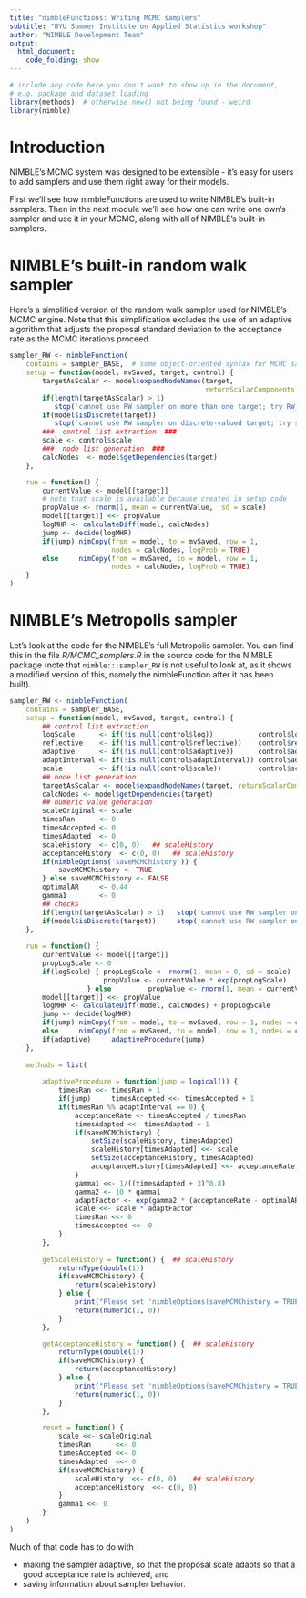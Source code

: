 ```yaml
---
title: "nimbleFunctions: Writing MCMC samplers"
subtitle: "BYU Summer Institute on Applied Statistics workshop"
author: "NIMBLE Development Team"
output:
  html_document:
    code_folding: show
---
```



```r
# include any code here you don't want to show up in the document,
# e.g. package and dataset loading
library(methods)  # otherwise new() not being found - weird
library(nimble)
```

# Introduction

NIMBLE's MCMC system was designed to be extensible - it's easy for users to add samplers and use them right away for their models.

First we'll see how nimbleFunctions are used to write NIMBLE's built-in samplers.
Then in the next module we'll see how one can write one own's sampler and use it in your MCMC, along with all of NIMBLE's built-in samplers.


# NIMBLE's built-in random walk sampler

Here's a simplified version of the random walk sampler used for NIMBLE's MCMC engine. Note that this simplification excludes the use of an adaptive algorithm that adjusts the proposal standard deviation to the acceptance rate as the MCMC iterations proceed.

```r
sampler_RW <- nimbleFunction(
    contains = sampler_BASE,  # some object-oriented syntax for MCMC samplers
    setup = function(model, mvSaved, target, control) {
        targetAsScalar <- model$expandNodeNames(target, 
                                                returnScalarComponents = TRUE)
        if(length(targetAsScalar) > 1)   
           stop('cannot use RW sampler on more than one target; try RW_block sampler')
        if(model$isDiscrete(target))     
           stop('cannot use RW sampler on discrete-valued target; try slice sampler')
        ###  control list extraction  ###
        scale <- control$scale
        ###  node list generation  ###
        calcNodes  <- model$getDependencies(target)
    },

    run = function() {
        currentValue <- model[[target]]
        # note that scale is available because created in setup code
        propValue <- rnorm(1, mean = currentValue,  sd = scale)
        model[[target]] <<- propValue
        logMHR <- calculateDiff(model, calcNodes) 
        jump <- decide(logMHR)
        if(jump) nimCopy(from = model, to = mvSaved, row = 1, 
                         nodes = calcNodes, logProb = TRUE)
        else     nimCopy(from = mvSaved, to = model, row = 1, 
                         nodes = calcNodes, logProb = TRUE)
    }
)
```


# NIMBLE's Metropolis sampler


Let's look at the code for the NIMBLE's full Metropolis sampler. You can find this in the file *R/MCMC_samplers.R* in the source code for the NIMBLE package (note that ```nimble:::sampler_RW``` is not useful to look at, as it shows a modified version of this, namely the nimbleFunction after it has been built).

```r
sampler_RW <- nimbleFunction(
    contains = sampler_BASE,
    setup = function(model, mvSaved, target, control) {
        ## control list extraction
        logScale      <- if(!is.null(control$log))           control$log           else FALSE
        reflective    <- if(!is.null(control$reflective))    control$reflective    else FALSE
        adaptive      <- if(!is.null(control$adaptive))      control$adaptive      else TRUE
        adaptInterval <- if(!is.null(control$adaptInterval)) control$adaptInterval else 200
        scale         <- if(!is.null(control$scale))         control$scale         else 1
        ## node list generation
        targetAsScalar <- model$expandNodeNames(target, returnScalarComponents = TRUE)
        calcNodes <- model$getDependencies(target)
        ## numeric value generation
        scaleOriginal <- scale
        timesRan      <- 0
        timesAccepted <- 0
        timesAdapted  <- 0
        scaleHistory  <- c(0, 0)   ## scaleHistory
        acceptanceHistory  <- c(0, 0)   ## scaleHistory
        if(nimbleOptions('saveMCMChistory')) {
            saveMCMChistory <- TRUE
        } else saveMCMChistory <- FALSE
        optimalAR     <- 0.44
        gamma1        <- 0
        ## checks
        if(length(targetAsScalar) > 1)   stop('cannot use RW sampler on more than one target; try RW_block sampler')
        if(model$isDiscrete(target))     stop('cannot use RW sampler on discrete-valued target; try slice sampler')
    },
    
    run = function() {
        currentValue <- model[[target]]
        propLogScale <- 0
        if(logScale) { propLogScale <- rnorm(1, mean = 0, sd = scale)
                       propValue <- currentValue * exp(propLogScale)
                   } else         propValue <- rnorm(1, mean = currentValue,  sd = scale)
        model[[target]] <<- propValue
        logMHR <- calculateDiff(model, calcNodes) + propLogScale
        jump <- decide(logMHR)
        if(jump) nimCopy(from = model, to = mvSaved, row = 1, nodes = calcNodes, logProb = TRUE)
        else     nimCopy(from = mvSaved, to = model, row = 1, nodes = calcNodes, logProb = TRUE)
        if(adaptive)     adaptiveProcedure(jump)
    },
    
    methods = list(
        
        adaptiveProcedure = function(jump = logical()) {
            timesRan <<- timesRan + 1
            if(jump)     timesAccepted <<- timesAccepted + 1
            if(timesRan %% adaptInterval == 0) {
                acceptanceRate <- timesAccepted / timesRan
                timesAdapted <<- timesAdapted + 1
                if(saveMCMChistory) {
                    setSize(scaleHistory, timesAdapted)         
                    scaleHistory[timesAdapted] <<- scale        
                    setSize(acceptanceHistory, timesAdapted)    
                    acceptanceHistory[timesAdapted] <<- acceptanceRate  
                }   
                gamma1 <<- 1/((timesAdapted + 3)^0.8)
                gamma2 <- 10 * gamma1
                adaptFactor <- exp(gamma2 * (acceptanceRate - optimalAR))
                scale <<- scale * adaptFactor
                timesRan <<- 0
                timesAccepted <<- 0
            }
        },
        
        getScaleHistory = function() {  ## scaleHistory
            returnType(double(1))
            if(saveMCMChistory) {
                return(scaleHistory)
            } else {
                print("Please set 'nimbleOptions(saveMCMChistory = TRUE)' before building the MCMC")
                return(numeric(1, 0))
            }
        },          

        getAcceptanceHistory = function() {  ## scaleHistory
            returnType(double(1))
            if(saveMCMChistory) {
                return(acceptanceHistory)
            } else {
                print("Please set 'nimbleOptions(saveMCMChistory = TRUE)' before building the MCMC")
                return(numeric(1, 0))
            }
        },          

        reset = function() {
            scale <<- scaleOriginal
            timesRan      <<- 0
            timesAccepted <<- 0
            timesAdapted  <<- 0
            if(saveMCMChistory) {
                scaleHistory  <<- c(0, 0)    ## scaleHistory
                acceptanceHistory  <<- c(0, 0)
            }
            gamma1 <<- 0
        }
    )
)

```

Much of that code has to do with

  - making the sampler adaptive, so that the proposal scale adapts so that a good acceptance rate is achieved, and
  - saving information about sampler behavior.

